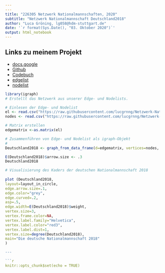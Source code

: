 ```yaml
---
---
title: "226305 Netzwerk Nationalmannschaften, 2020"
subtitle: "Netzwerk Nationalmannschaft Deutschland2018"
author: "Luca Gröning, lg058@hdm-stuttgart.de"
date: '`r format(Sys.Date(), "03. Oktober 2020")`'
output: html_notebook
---
```


## Links zu meinem Projekt  
- [docs.google](https://docs.google.com/spreadsheets/d/1OwQ6AHSsqH7aRtFXfzDSp0lfxKbGqiQdhiOFK6ZTDOM/edit#gid=991427446) 
- [Github](https://github.com/lucgrnng/Netzwerk-Nationalteams)  
- [Codebuch](https://github.com/lucgrnng/Netzwerk-Nationalteams/blob/master/Codebuch.md)    
- [edgelist](https://github.com/lucgrnng/Netzwerk-Nationalteams/blob/master/Sandhu%20WM%20-%20Edgelist%20Deutschland%202018.csv)  
- [nodelist](https://github.com/lucgrnng/Netzwerk-Nationalteams/blob/master/Sandhu%20WM%20-%20Nodelist%20Deutschland%202018.csv)


```r

library(igraph)
# Erstellt das Netzwerk aus unserer Edge- und Nodelists. 

# Einlesen der Edge- und Nodelist
el <- read.csv("https://raw.githubusercontent.com/lucgrnng/Netzwerk-Nationalteams/master/Sandhu%20WM%20-%20Edgelist%20Deutschland%202018.csv", header=T, as.is=T, sep = ",")
nodes <- read.csv("https://raw.githubusercontent.com/lucgrnng/Netzwerk-Nationalteams/master/Sandhu%20WM%20-%20Nodelist%20Deutschland%202018.csv", header=T, as.is=T, sep = ",")

# Matrix erstellen
edgematrix <-as.matrix(el)

# Zusammenführen von Edge- und Nodelist als igraph-Objekt
# 
Deutschland2018 <- graph_from_data_frame(d=edgematrix, vertices=nodes, directed=T)

E(Deutschland2018)$arrow.size <- .3
Deutschland2018
```

```r
# Visualisierung des Kaders der deutschen Nationalmannschaft 2018 
 
plot (Deutschland2018,
layout=layout_in_circle,
edge.arrow.size=.1,
edge.color="grey",
edge.curved=.2,
asp=.5,
edge.width=E(Deutschland2018)$weight,
vertex.size=3,
vertex.frame.color=NA,
vertex.label.family="Helvetica",
vertex.label.color="red3",
vertex.label.dist=1,
vertex.size=degree(Deutschland2018),
main="Die deutsche Nationalmannschaft 2018"
)

---

```r
knitr::opts_chunk$set(echo = TRUE)
```